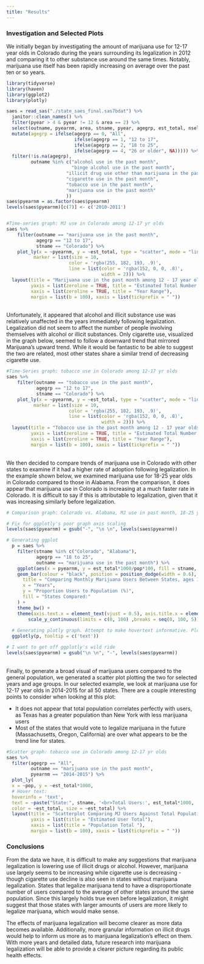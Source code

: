 ```yaml
---
title: "Results"
---
```


### Investigation and Selected Plots
We initially began by investigating the amount of marijuana use for 12-17 year olds in Colorado during the years surrounding its legalization in 2012 and comparing it to other substance use around the same times. Notably, marijuana use itself has been rapidly increasing on average over the past ten or so years.

```r
library(tidyverse)
library(haven)
library(ggplot2)
library(plotly)

saes = read_sas("./state_saes_final.sas7bdat") %>%
  janitor::clean_names() %>% 
  filter(pyear > 4 & pyear != 12 & area == 2) %>% 
  select(outname, pyearnm, area, stname, pyear, agegrp, est_total, nsel, ncomp, pop) %>% 
  mutate(agegrp = ifelse(agegrp == 0, "All",
                         ifelse(agegrp == 1, "12 to 17",
                         ifelse(agegrp == 2, "18 to 25",
                         ifelse(agegrp == 4, "26 or older", NA))))) %>% 
  filter(!is.na(agegrp),
         outname %in% c("alcohol use in the past month", 
                        "binge alcohol use in the past month",
                      "illicit drug use other than marijuana in the past month",
                      "cigarette use in the past month",
                      "tobacco use in the past month",
                      "marijuana use in the past month"
                      )) 
saes$pyearnm = as.factor(saes$pyearnm)
levels(saes$pyearnm)[c(7)] <- c('2010-2011')


#Time-series graph: MJ use in Colorado among 12-17 yr olds
saes %>% 
    filter(outname == "marijuana use in the past month",
           agegrp == "12 to 17",
           stname == "Colorado") %>% 
    plot_ly(x = ~pyearnm, y = ~est_total, type = "scatter", mode = "lines+markers", hoverinfo = 'text', text = ~paste("Year:", pyearnm, '<br>', "Total count:", est_total),
          marker = list(size = 10,
                       color = 'rgba(255, 182, 193, .9)',
                       line = list(color = 'rgba(152, 0, 0, .8)',
                                   width = 2))) %>%
  layout(title = "Marijuana use in the past month among 12 - 17 year olds, Colorado",
         yaxis = list(zeroline = TRUE, title = "Estimated Total Number of Users (in thousands)"),
         xaxis = list(zeroline = TRUE, title = "Year Range"),
         margin = list(b = 100), xaxis = list(tickprefix = " "))
```

<br>
Unfortunately, it appeared that alcohol and illicit substance use was relatively unaffected in the years immediately following legalization. Legalization did not seem to affect the number of people involving themselves with alcohol or illicit substances. Only cigarette use, visualized in the graph below, seemed to follow a downward trend that mirrored Marijuana's upward trend. While it would be fantastic to be able to suggest the two are related, most other states share a similar trend of decreasing cigarette use.

``` r
#Time-Series graph: tobacco use in Colorado among 12-17 yr olds
saes %>% 
    filter(outname == "tobacco use in the past month",
           agegrp == "12 to 17",
           stname == "Colorado") %>% 
    plot_ly(x = ~pyearnm, y = ~est_total, type = "scatter", mode = "lines+markers", hoverinfo = 'text', text = ~paste("Year:", pyearnm, '<br>', "Total count:", est_total),
          marker = list(size = 10,
                       color = 'rgba(255, 182, 193, .9)',
                       line = list(color = 'rgba(152, 0, 0, .8)',
                                   width = 2))) %>%
  layout(title = "Tobacco use in the past month among 12 - 17 year olds, Colorado",
         yaxis = list(zeroline = TRUE, title = "Estimated Total Number of Users (in thousands)"),
         xaxis = list(zeroline = TRUE, title = "Year Range"),
         margin = list(b = 100), xaxis = list(tickprefix = " "))
```

<br>
We then decided to compare trends of marijuana use in Colorado with other states to examine if it had a higher rate of adoption following legalization. In the example shown below, we examined marijuana use for 18-25 year olds in Colorado compared to those in Alabama. From the comparison, it does appear that marijuana use in Colorado is increasing at a much faster rate in Colorado. It is difficult to say if this is attributable to legalization, given that it was increasing similarly before legalization.

```r
# Comparison graph: Colorado vs. Alabama, MJ use in past month, 18-25 yr olds

# Fix for ggplotly's poor graph axis scaling
levels(saes$pyearnm) = gsub("-", "\n \n", levels(saes$pyearnm))

# Generating ggplot
  p = saes %>%
    filter(stname %in% c("Colorado", "Alabama"), 
           agegrp == "18 to 25", 
           outname == "marijuana use in the past month") %>%
    ggplot(aes(x = pyearnm, y = est_total*1000/pop*100, fill = stname, text = paste('State:', stname, '</br></br>Year:', substring(pyearnm,1,4), '</br>Proportion Users:', round(est_total*1000/pop*100,2), "%"))) +
    geom_bar(colour = "black", position = position_dodge(width = 0.6), stat = "identity") + labs(
      title = "Comparing Monthly Marijuana Users Between States, ages 18 to 25",
      x = "Years",
      y = "Proportion Users to Population (%)",
      fill = "States Compared:"
    ) + 
    theme_bw() +
    theme(axis.text.x = element_text(vjust = 0.5), axis.title.x = element_blank(), legend.title = element_blank()) + 
        scale_y_continuous(limits = c(0, 100) ,breaks = seq(0, 100, 5));
  
  # Generating plotly graph. Attempt to make hovertext informative. Plotly does not handle hovertext well when creating the graph from ggplot
  ggplotly(p, tooltip = c('text'))

# I want to get off ggplotly's wild ride
levels(saes$pyearnm) = gsub("\n \n", "-", levels(saes$pyearnm))
```

<br>
Finally, to generate a broad visual of marijuana users compared to the general population, we generated a scatter plot plotting the two for selected years and age groups. In our selected example, we look at marijuana use for 12-17 year olds in 2014-2015 for all 50 states. There are a couple interesting points to consider when looking at this plot:

* It does not appear that total population correlates perfectly with users, as Texas has a greater population than New York with less marijuana users
* Most of the states that would vote to legalize marijuana in the future (Massachusetts, Oregon, California) are over what appears to be the trend line for states.

```r
#Scatter graph: tobacco use in Colorado among 12-17 yr olds  
saes %>%
  filter(agegrp == "All", 
         outname == "marijuana use in the past month", 
         pyearnm == "2014-2015") %>%
  plot_ly(
  x = ~pop, y = ~est_total*1000,
  # Hover text:
  hoverinfo = 'text',
  text = ~paste("State:", stname, '<br>Total Users:', est_total*1000, '<br>Population:', pop),
  color = ~est_total, size = ~est_total) %>%
  layout(title = "Scatterplot Comparing MJ Users Against Total Population, 2014-2015",
         yaxis = list(title = "Estimated User Total"),
         xaxis = list(title = "Population Total "),
         margin = list(b = 100), xaxis = list(tickprefix = " "))
```

### Conclusions

From the data we have, it is difficult to make any suggestions that marijuana legalization is lowering use of illicit drugs or alcohol. However, marijuana use largely seems to be increasing while cigarette use is decreasing - though cigarette use decline is also seen in states without marijuana legalization. States that legalize marijuana tend to have a disproportionate number of users compared to the average of other states around the same population. Since this largely holds true even before legalization, it might suggest that those states with larger amounts of users are more likely to legalize marijuana, which would make sense. 

The effects of marijuana legalization will become clearer as more data becomes available. Additionally, more granular information on illicit drugs would help to inform us more as to marijuana legalization's effect on them. With more years and detailed data, future research into marijuana legalization will be able to provide a clearer picture regarding its public health effects.